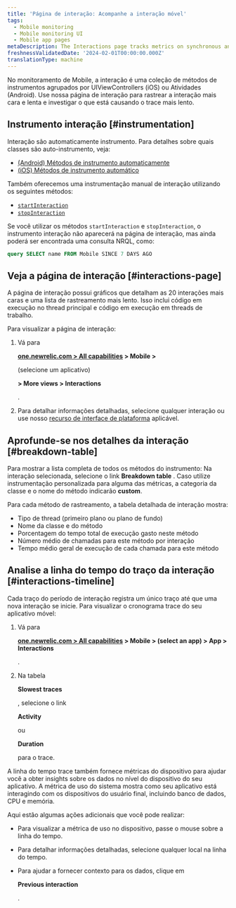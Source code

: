 ```yaml
---
title: 'Página de interação: Acompanhe a interação móvel'
tags:
  - Mobile monitoring
  - Mobile monitoring UI
  - Mobile app pages
metaDescription: The Interactions page tracks metrics on synchronous and asychronous code execution in mobile applications.
freshnessValidatedDate: '2024-02-01T00:00:00.000Z'
translationType: machine
---
```


No monitoramento de Mobile, a interação é uma coleção de métodos de instrumentos agrupados por UIViewControllers (iOS) ou Atividades (Android). Use nossa página de interação para rastrear a interação mais cara e lenta e investigar o que está causando o trace mais lento.

## Instrumento interação [#instrumentation]

Interação são automaticamente instrumento. Para detalhes sobre quais classes são auto-instrumento, veja:

* [(Android) Métodos de instrumento automaticamente](/docs/mobile-monitoring/new-relic-mobile/mobile-sdk/mobile-sdk-api-guide/#method-list)
* [(iOS) Métodos de instrumento automático](/docs/mobile-monitoring/new-relic-mobile/mobile-sdk/mobile-sdk-api-guide/#method-list-ios)

Também oferecemos uma instrumentação manual de interação utilizando os seguintes métodos:

* [`startInteraction`](/docs/mobile-monitoring/new-relic-mobile/mobile-sdk/start-interaction/)
* [`stopInteraction`](/docs/mobile-monitoring/new-relic-mobile/mobile-sdk/stop-interaction/)

Se você utilizar os métodos `startInteraction` e `stopInteraction`, o instrumento interação não aparecerá na página de interação, mas ainda poderá ser encontrada uma consulta NRQL, como:

```sql
query SELECT name FROM Mobile SINCE 7 DAYS AGO
```

## Veja a página de interação [#interactions-page]

A página de interação possui gráficos que detalham as 20 interações mais caras e uma lista de rastreamento mais lento. Isso inclui código em execução no thread principal e código em execução em threads de trabalho.

Para visualizar a página de interação:

1. Vá para

   <DoNotTranslate>**[one.newrelic.com > All capabilities](https://one.newrelic.com/all-capabilities) > Mobile >**</DoNotTranslate>

   (selecione um aplicativo)

   <DoNotTranslate>**> More views > Interactions**</DoNotTranslate>

   .

2. Para detalhar informações detalhadas, selecione qualquer interação ou use nosso [recurso de interface de plataforma](/docs/new-relic-solutions/new-relic-one/introduction-new-relic-platform) aplicável.

## Aprofunde-se nos detalhes da interação [#breakdown-table]

Para mostrar a lista completa de todos os métodos do instrumento: Na interação selecionada, selecione o link <DoNotTranslate>**Breakdown table**</DoNotTranslate> . Caso utilize instrumentação personalizada para alguma das métricas, a categoria da classe e o nome do método indicarão <DoNotTranslate>**custom**</DoNotTranslate>.

Para cada método de rastreamento, a tabela detalhada de interação mostra:

* Tipo de thread (primeiro plano ou plano de fundo)
* Nome da classe e do método
* Porcentagem do tempo total de execução gasto neste método
* Número médio de chamadas para este método por interação
* Tempo médio geral de execução de cada chamada para este método

## Analise a linha do tempo do traço da interação [#interactions-timeline]

Cada traço do período de interação registra um único traço até que uma nova interação se inicie. Para visualizar o cronograma trace do seu aplicativo móvel:

1. Vá para

   <DoNotTranslate>**[one.newrelic.com > All capabilities](https://one.newrelic.com/all-capabilities) > Mobile > (select an app) > App > Interactions**</DoNotTranslate>

   .

2. Na tabela

   <DoNotTranslate>**Slowest traces**</DoNotTranslate>

   , selecione o link

   <DoNotTranslate>**Activity**</DoNotTranslate>

   ou

   <DoNotTranslate>**Duration**</DoNotTranslate>

   para o trace.

A linha do tempo trace também fornece métricas do dispositivo para ajudar você a obter insights sobre os dados no nível do dispositivo do seu aplicativo. A métrica de uso do sistema mostra como seu aplicativo está interagindo com os dispositivos do usuário final, incluindo banco de dados, CPU e memória.

Aqui estão algumas ações adicionais que você pode realizar:

* Para visualizar a métrica de uso no dispositivo, passe o mouse sobre a linha do tempo.

* Para detalhar informações detalhadas, selecione qualquer local na linha do tempo.

* Para ajudar a fornecer contexto para os dados, clique em

  <DoNotTranslate>**Previous interaction**</DoNotTranslate>

  .
